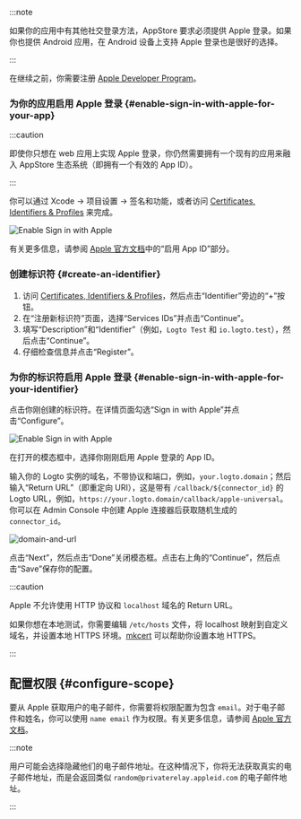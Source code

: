 :::note

如果你的应用中有其他社交登录方法，AppStore 要求必须提供 Apple 登录。如果你也提供 Android 应用，在 Android 设备上支持 Apple 登录也是很好的选择。

:::

在继续之前，你需要注册 [Apple Developer Program](https://developer.apple.com/programs/)。

### 为你的应用启用 Apple 登录 \{#enable-sign-in-with-apple-for-your-app}

:::caution

即使你只想在 web 应用上实现 Apple 登录，你仍然需要拥有一个现有的应用来融入 AppStore 生态系统（即拥有一个有效的 App ID）。

:::

你可以通过 Xcode -> 项目设置 -> 签名和功能，或者访问 [Certificates, Identifiers & Profiles](https://developer.apple.com/account/resources/identifiers/list/bundleId) 来完成。

![Enable Sign in with Apple](./assets/enable-sign-in-with-apple-in-xcode.png)

有关更多信息，请参阅 [Apple 官方文档](https://developer.apple.com/documentation/sign_in_with_apple/configuring_your_environment_for_sign_in_with_apple)中的“启用 App ID”部分。

### 创建标识符 \{#create-an-identifier}

1. 访问 [Certificates, Identifiers & Profiles](https://developer.apple.com/account/resources/identifiers/list/serviceId)，然后点击“Identifier”旁边的“+”按钮。
2. 在“注册新标识符”页面，选择“Services IDs”并点击“Continue”。
3. 填写“Description”和“Identifier”（例如，`Logto Test` 和 `io.logto.test`），然后点击“Continue”。
4. 仔细检查信息并点击“Register”。

### 为你的标识符启用 Apple 登录 \{#enable-sign-in-with-apple-for-your-identifier}

点击你刚创建的标识符。在详情页面勾选“Sign in with Apple”并点击“Configure”。

![Enable Sign in with Apple](./assets/enable-sign-in-with-apple.png)

在打开的模态框中，选择你刚刚启用 Apple 登录的 App ID。

输入你的 Logto 实例的域名，不带协议和端口，例如，`your.logto.domain`；然后输入“Return URL”（即重定向 URI），这是带有 `/callback/${connector_id}` 的 Logto URL，例如，`https://your.logto.domain/callback/apple-universal`。你可以在 Admin Console 中创建 Apple 连接器后获取随机生成的 `connector_id`。

![domain-and-url](./assets/domain-and-url.png)

点击“Next”，然后点击“Done”关闭模态框。点击右上角的“Continue”，然后点击“Save”保存你的配置。

:::caution

Apple 不允许使用 HTTP 协议和 `localhost` 域名的 Return URL。

如果你想在本地测试，你需要编辑 `/etc/hosts` 文件，将 localhost 映射到自定义域名，并设置本地 HTTPS 环境。[mkcert](https://github.com/FiloSottile/mkcert) 可以帮助你设置本地 HTTPS。

:::

## 配置权限 \{#configure-scope}

要从 Apple 获取用户的电子邮件，你需要将权限配置为包含 `email`。对于电子邮件和姓名，你可以使用 `name email` 作为权限。有关更多信息，请参阅 [Apple 官方文档](https://developer.apple.com/documentation/sign_in_with_apple/sign_in_with_apple_js/incorporating_sign_in_with_apple_into_other_platforms#3332113)。

:::note

用户可能会选择隐藏他们的电子邮件地址。在这种情况下，你将无法获取真实的电子邮件地址，而是会返回类似 `random@privaterelay.appleid.com` 的电子邮件地址。

:::
